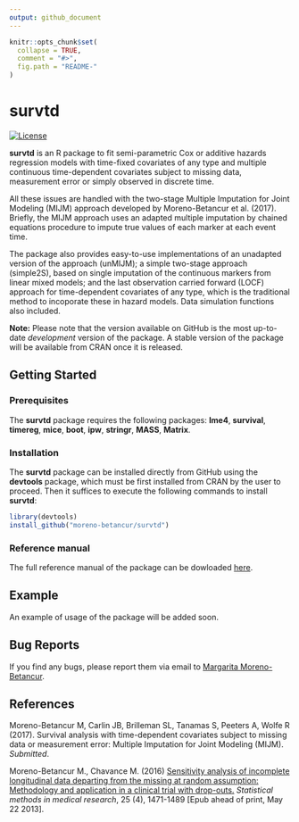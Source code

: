 ```yaml
---
output: github_document
---
```


<!-- README.md is generated from README.Rmd. Please edit that file -->

```r
knitr::opts_chunk$set(
  collapse = TRUE,
  comment = "#>",
  fig.path = "README-"
)
```

# survtd

[![License](License-GPL-image.svg)](http://www.gnu.org/licenses/gpl-3.0.html)

**survtd** is an R package to fit semi-parametric Cox or additive hazards regression models with time-fixed covariates of any type and multiple continuous time-dependent covariates subject to missing data, measurement error or simply observed in discrete time.

All these issues are handled with the two-stage Multiple Imputation for Joint Modeling (MIJM) approach developed by Moreno-Betancur et al. (2017). Briefly, the MIJM approach uses an adapted multiple imputation by chained equations procedure to impute true values of each marker at each event time.  

The package also provides easy-to-use implementations of an unadapted version of the approach (unMIJM); a simple two-stage approach (simple2S), based on single imputation of the continuous markers from linear mixed models; and the last observation carried forward (LOCF) approach for time-dependent covariates of any type, which is the traditional method to incoporate these in hazard models. Data simulation functions also included.

**Note:** Please note that the version available on GitHub is the most up-to-date *development* version of the package. A stable version of the package will be available from CRAN once it is released.

## Getting Started

### Prerequisites

The **survtd** package requires the following packages: **lme4**, **survival**, **timereg**, **mice**, **boot**, **ipw**, **stringr**, **MASS**, **Matrix**.

### Installation

The **survtd** package can be installed directly from GitHub using the **devtools** package, which must be first installed from CRAN by the user to proceed. Then it suffices to execute the following commands to install **survtd**:

```r
library(devtools)
install_github("moreno-betancur/survtd")
```

### Reference manual

The full reference manual of the package can be dowloaded [here](https://rawgit.com/moreno-betancur/Reference_manuals/master/survtd.pdf).

## Example

An example of usage of the package will be added soon.

## Bug Reports

If you find any bugs, please report them via email to [Margarita Moreno-Betancur](mailto:margarita.moreno@mcri.edu.au).

## References
Moreno-Betancur M, Carlin JB, Brilleman SL, Tanamas S, Peeters A, Wolfe R (2017). Survival analysis
with time-dependent covariates subject to missing data or measurement error: Multiple Imputation for Joint Modeling (MIJM).
*Submitted*.

Moreno-Betancur M., Chavance M. (2016) [Sensitivity analysis of incomplete longitudinal data departing 
from the missing at random assumption: Methodology and application in a clinical trial with drop-outs.](http://journals.sagepub.com/doi/abs/10.1177/0962280213490014) *Statistical methods in medical research*, 25 (4), 1471-1489 [Epub ahead of print, May 22 2013].

